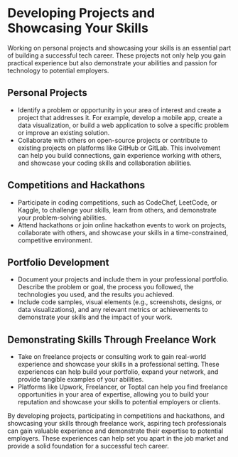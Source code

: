 # Developing Projects and Showcasing Your Skills

Working on personal projects and showcasing your skills is an essential part of building a successful tech career.
These projects not only help you gain practical experience but also demonstrate your abilities and passion for technology
to potential employers.

## Personal Projects

- Identify a problem or opportunity in your area of interest and create a project that addresses it. For example, develop
  a mobile app, create a data visualization, or build a web application to solve a specific problem or improve an existing
  solution.
- Collaborate with others on open-source projects or contribute to existing projects on platforms like GitHub or GitLab.
  This involvement can help you build connections, gain experience working with others, and showcase your coding skills and
  collaboration abilities.

## Competitions and Hackathons

- Participate in coding competitions, such as CodeChef, LeetCode, or Kaggle, to challenge your skills, learn from others,
  and demonstrate your problem-solving abilities.
- Attend hackathons or join online hackathon events to work on projects, collaborate with others, and showcase your skills
  in a time-constrained, competitive environment.

## Portfolio Development

- Document your projects and include them in your professional portfolio. Describe the problem or goal, the process you
  followed, the technologies you used, and the results you achieved.
- Include code samples, visual elements (e.g., screenshots, designs, or data visualizations), and any relevant metrics or
  achievements to demonstrate your skills and the impact of your work.

## Demonstrating Skills Through Freelance Work

- Take on freelance projects or consulting work to gain real-world experience and showcase your skills in a professional
  setting. These experiences can help build your portfolio, expand your network, and provide tangible examples of your
  abilities.
- Platforms like Upwork, Freelancer, or Toptal can help you find freelance opportunities in your area of expertise,
  allowing you to build your reputation and showcase your skills to potential employers or clients.

By developing projects, participating in competitions and hackathons, and showcasing your skills through freelance work,
aspiring tech professionals can gain valuable experience and demonstrate their expertise to potential employers.
These experiences can help set you apart in the job market and provide a solid foundation for a successful tech career.
